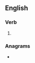 ==English==

===Verb===
{{head|en|verb form}}

# {{en-past of|OK}}

===Anagrams===
* {{anagrams|en|a=deko|Doke|doek|doke}}